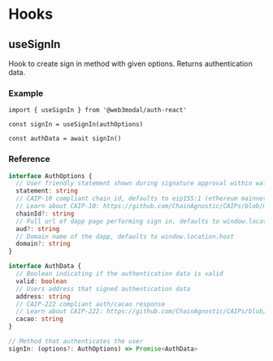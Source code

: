 # Hooks

## useSignIn

Hook to create sign in method with given options. Returns authentication data.

### Example

```tsx
import { useSignIn } from '@web3modal/auth-react'

const signIn = useSignIn(authOptions)

const authData = await signIn()
```

### Reference

```ts
interface AuthOptions {
  // User friendly statement shown during signature approval within wallet
  statement: string
  // CAIP-10 compliant chain id, defaults to eip155:1 (ethereum mainnet)
  // Learn about CAIP-10: https://github.com/ChainAgnostic/CAIPs/blob/master/CAIPs/caip-10.md
  chainId?: string
  // Full url of dapp page performing sign in, defaults to window.location.href
  aud?: string
  // Domain name of the dapp, defaults to window.location.host
  domain?: string
}
```

```ts
interface AuthData {
  // Boolean indicating if the authentication data is valid
  valid: boolean
  // Users address that signed authentication data
  address: string
  // CAIP-222 compliant auth/cacao response
  // Learn about CAIP-222: https://github.com/ChainAgnostic/CAIPs/blob/master/CAIPs/caip-222.md#response
  cacao: string
}
```

```ts
// Method that authenticates the user
signIn: (options?: AuthOptions) => Promise<AuthData>
```
